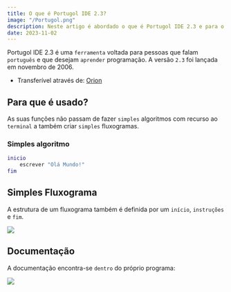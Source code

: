 ```yaml
---
title: O que é Portugol IDE 2.3?
image: "/Portugol.png"
description: Neste artigo é abordado o que é Portugol IDE 2.3 e para o que é usado.
date: 2023-11-02
---
```


Portugol IDE 2.3 é uma `ferramenta` voltada para pessoas que falam `português` e que desejam `aprender` programação.
A versão `2.3` foi lançada em novembro de 2006.

* Transferível através de: [Orion](http://orion.ipt.pt/~manso/Portugol/download.html)

## Para que é usado?

As suas funções não passam de fazer `simples` algoritmos com recurso ao `terminal` a também criar `simples` fluxogramas.

### Simples algoritmo

```lua showLineNumbers
inicio
    escrever "Olá Mundo!"
fim
```

## Simples Fluxograma

A estrutura de um fluxograma também é definida por um `início`, `instruções` e `fim`.

<img className="my-4 border" src="/DocPortugolFluxograma.png" />

## Documentação

A documentação encontra-se `dentro` do próprio programa:

<img className="my-4 border" src="/DocPortugol.png" />